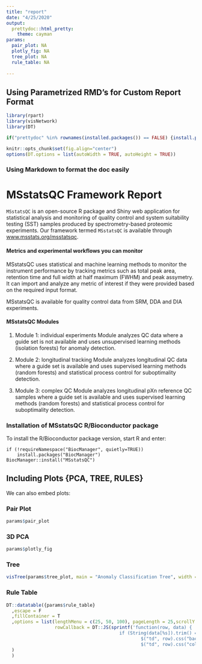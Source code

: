 ```yaml
---
title: "report"
date: "4/25/2020"
output: 
  prettydoc::html_pretty:
    theme: cayman
params:
  pair_plot: NA
  plotly_fig: NA
  tree_plot: NA
  rule_table: NA
  
---
```



## Using Parametrized RMD's for Custom Report Format

```r
library(rpart)
library(visNetwork)
library(DT)

if("prettydoc" %in% rownames(installed.packages()) == FALSE) {install.packages("prettydoc")}

knitr::opts_chunk$set(fig.align="center")
options(DT.options = list(autoWidth = TRUE, autoHeight = TRUE))
```


### Using Markdown to format the doc easily

# **MSstatsQC Framework Report**



<code>MSstatsQC</code> is an open-source R package and Shiny web application for statistical analysis and monitoring of quality control and system suitability testing (SST) samples produced by spectrometry-based proteomic experiments. Our framework termed <code>MSstatsQC</code> is available through <a href="www.msstats.org/msstatsqc">www.msstats.org/msstatsqc</a>.


#### **Metrics and experimental workflows you can monitor**   

MSstatsQC uses statistical and machine learning methods to monitor the instrument performance by tracking metrics such as total peak area, retention time and full width at half maximum (FWHM) and peak assymetry. It can import and analyze any metric of interest if they were provided based on the required input format.  

MSstatsQC is available for quality control data from SRM, DDA and DIA experiments.


#### **MSstatsQC Modules**  

1. Module 1: individual experiments 
   Module analyzes QC data where a guide set is not available and uses unsupervised learning methods (isolation forests) for anomaly detection.   
   
2. Module 2: longitudinal tracking
   Module analyzes longitudinal QC data where a guide set is available and uses supervised learning methods (random forests) and statistical process control for suboptimality detection.   
   
3. Module 3: complex QC
   Module analyzes longitudinal pXn reference QC samples where a guide set is available and uses supervised learning methods (random forests) and statistical process control for suboptimality detection.  
   

### Installation of MSstatsQC R/Bioconductor package

To install the R/Bioconductor package version, start R and enter:
```
if (!requireNamespace("BiocManager", quietly=TRUE))
    install.packages("BiocManager")
BiocManager::install("MSstatsQC")
```

## Including Plots {PCA, TREE, RULES}

We can also embed plots:

### Pair Plot
```r
params$pair_plot
```

### 3D PCA
```r
params$plotly_fig
```

### Tree
```r
visTree(params$tree_plot, main = "Anomaly Classification Tree", width = "100%")
```

### Rule Table

```r
DT::datatable({params$rule_table}
  ,escape = F
  ,fillContainer = T
  ,options = list(lengthMenu = c(25, 50, 100), pageLength = 25,scrollY = FALSE,
                  rowCallback = DT::JS(sprintf('function(row, data) {
                                          if (String(data[%s]).trim() == "Anomaly"  ){
                                                  $("td", row).css("background", "#994141");
                                                  $("td", row).css("color", "white");}}',toString(1)))
  )
  )

```
